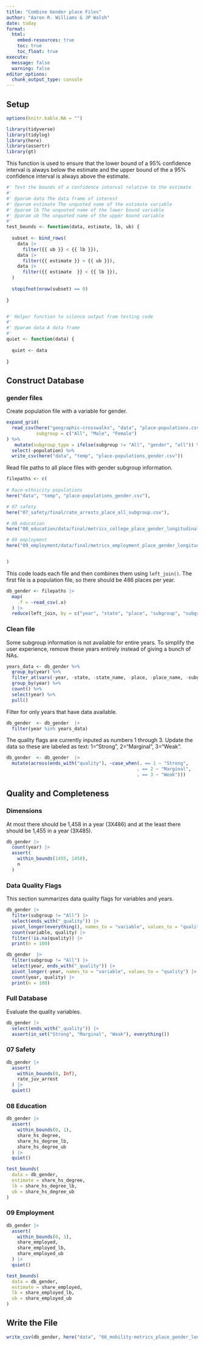 ```yaml
---
title: "Combine Gender place Files"
author: "Aaron R. Williams & JP Walsh"
date: today
format:
  html:
    embed-resources: true
    toc: true
    toc_float: true
execute:
  message: false
  warning: false
editor_options: 
  chunk_output_type: console
---
```


## Setup

```r
options(knitr.kable.NA = "")

```

```r
library(tidyverse)
library(tidylog)
library(here)
library(assertr)
library(gt)

```

This function is used to ensure that the lower bound of a 95% confidence interval is always below the estimate and the upper bound of the a 95% confidence interval is always above the estimate. 

```r
#' Test the bounds of a confidence interval relative to the estimate
#'
#' @param data The data frame of interest
#' @param estimate The unquoted name of the estimate variable
#' @param lb The unquoted name of the lower bound variable
#' @param ub The unquoted name of the upper bound variable
#'
test_bounds <- function(data, estimate, lb, ub) {
  
  subset <- bind_rows(
    data |>
      filter({{ ub }} < {{ lb }}),
    data |>
      filter({{ estimate }} > {{ ub }}),
    data |>
      filter({{ estimate  }} < {{ lb }}),
  )
  
  stopifnot(nrow(subset) == 0)
  
}


#' Helper function to silence output from testing code
#'
#' @param data A data frame
#'
quiet <- function(data) {
  
  quiet <- data
  
}

```

## Construct Database

### gender files

Create population file with a variable for gender. 

```r

expand_grid(
  read_csv(here("geographic-crosswalks", "data", "place-populations.csv")),
           subgroup = c("All", "Male", "Female")
) %>% 
   mutate(subgroup_type = ifelse(subgroup != "All", "gender", "all")) %>% 
  select(-population) %>% 
  write_csv(here("data", "temp", "place-populations_gender.csv"))

```

Read file paths to all place files with gender subgroup information. 

```r

filepaths <- c(
  
# Race-ethnicity populations
here("data", "temp", "place-populations_gender.csv"),

# 07 safety
here("07_safety/final/rate_arrests_place_all_subgroup.csv"),

# 08 education
here("08_education/data/final/metrics_college_place_gender_longitudinal.csv"),

# 09 employment
here("09_employment/data/final/metrics_employment_place_gender_longitudinal.csv")


)

```

This code loads each file and then combines them using `left_join()`. The first file is a population file, so there should be 486 places per year. 

```r

db_gender <- filepaths |>
  map(
    .f = ~read_csv(.x)
  ) |>
  reduce(left_join, by = c("year", "state", "place", "subgroup", "subgroup_type"))

```

### Clean file

Some subgroup information is not available for entire years. To simplify the user experience, remove these years entirely instead of giving a bunch of NAs.

```r

years_data <- db_gender %>% 
  group_by(year) %>% 
  filter_at(vars(-year, -state, -state_name, -place, -place_name, -subgroup_type, -subgroup), any_vars(!is.na(.))) %>% 
  group_by(year) %>% 
  count() %>% 
  select(year) %>% 
  pull()

```

Filter for only years that have data available.

```r
db_gender  <- db_gender  |>
  filter(year %in% years_data)
```

The quality flags are currently inputed as numbers 1 through 3. Update the data so these are labeled as text: 1="Strong", 2="Marginal", 3="Weak".

```r
db_gender  <- db_gender  |>
  mutate(across(ends_with("quality"), ~case_when(. == 1 ~ "Strong",
                                                . == 2 ~ "Marginal",
                                                . == 3 ~ "Weak")))
```

## Quality and Completeness

### Dimensions

At most there should be 1,458 in a year (3X486) and at the least there should be 1,455 in a year (3X485).

```r

db_gender |> 
  count(year) |>
  assert(
    within_bounds(1455, 1458), 
    n
  )
```

### Data Quality Flags

This section summarizes data quality flags for variables and years.

```r
db_gender |>
  filter(subgroup != "All") |>
  select(ends_with("_quality")) |>
  pivot_longer(everything(), names_to = "variable", values_to = "quality") |>
  count(variable, quality) |>
  filter(!is.na(quality)) |>
  print(n = 100)

db_gender  |>
  filter(subgroup != "All") |>
  select(year, ends_with("_quality")) |>
  pivot_longer(-year, names_to = "variable", values_to = "quality") |>
  count(year, quality) |>
  print(n = 100)

```

### Full Database

Evaluate the quality variables. 

```r
db_gender |>
  select(ends_with("_quality")) |>
  assert(in_set("Strong", "Marginal", "Weak"), everything())

```



### 07 Safety

```r
db_gender |>
  assert(
    within_bounds(0, Inf),
    rate_juv_arrest
  ) |>
  quiet()

```

### 08 Education

```r
db_gender |>
  assert(
    within_bounds(0, 1),
    share_hs_degree,
    share_hs_degree_lb,
    share_hs_degree_ub
  ) |>
  quiet()

test_bounds(
  data = db_gender, 
  estimate = share_hs_degree, 
  lb = share_hs_degree_lb, 
  ub = share_hs_degree_ub
)
```

### 09 Employment

```r
db_gender |>
  assert(
    within_bounds(0, 1),
    share_employed,
    share_employed_lb,
    share_employed_ub
  ) |>
  quiet()

test_bounds(
  data = db_gender, 
  estimate = share_employed, 
  lb = share_employed_lb, 
  ub = share_employed_ub
)

```

## Write the File

```r

write_csv(db_gender, here("data", "66_mobility-metrics_place_gender_longitudinal.csv"))
```
